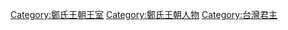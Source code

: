 [[Category:鄭氏王朝王室|Category:鄭氏王朝王室]]
[[Category:鄭氏王朝人物|Category:鄭氏王朝人物]]
[[Category:台灣君主|Category:台灣君主]]